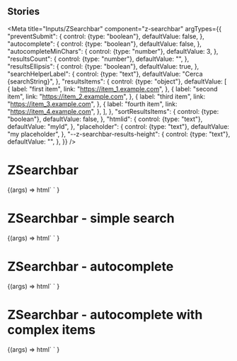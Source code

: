 
## Stories

<Meta
  title="Inputs/ZSearchbar"
  component="z-searchbar"
  argTypes={{
    "preventSubmit": {
      control: {type: "boolean"},
      defaultValue: false,
    },
    "autocomplete": {
      control: {type: "boolean"},
      defaultValue: false,
    },
    "autocompleteMinChars": {
      control: {type: "number"},
      defaultValue: 3,
    },
    "resultsCount": {
      control: {type: "number"},
      defaultValue: "",
    },
    "resultsEllipsis": {
      control: {type: "boolean"},
      defaultValue: true,
    },
    "searchHelperLabel": {
      control: {type: "text"},
      defaultValue: "Cerca {searchString}",
    },
    "resultsItems": {
      control: {type: "object"},
      defaultValue: [
        {
          label: "first item",
          link: "https://item_1.example.com",
        },
        {
          label: "second item",
          link: "https://item_2.example.com",
        },
        {
          label: "third item",
          link: "https://item_3.example.com",
        },
        {
          label: "fourth item",
          link: "https://item_4.example.com",
        },
      ],
    },
    "sortResultsItems": {
      control: {type: "boolean"},
      defaultValue: false,
    },
    "htmlid": {
      control: {type: "text"},
      defaultValue: "myId",
    },
    "placeholder": {
      control: {type: "text"},
      defaultValue: "my placeholder",
    },
    "--z-searchbar-results-height": {
      control: {type: "text"},
      defaultValue: "",
    },
  }}
/>

# ZSearchbar

<Canvas>
  <Story name="z-searchbar">
    {(args) =>
      html`
        <z-searchbar
          prevent-submit=${args.preventSubmit}
          autocomplete=${args.autocomplete}
          autocomplete-min-chars=${args.autocompleteMinChars}
          results-count=${args.resultsCount}
          results-ellipsis=${args.resultsEllipsis}
          search-helper-label=${args.searchHelperLabel}
          results-items=${JSON.stringify(args.resultsItems)}
          sort-results-items=${JSON.stringify(args.sortResultsItems)}
          placeholder=${args.placeholder}
          htmlid=${args.htmlid}
          style="--z-searchbar-results-height: ${args["--z-searchbar-results-height"]}"
        ></z-searchbar>
      `
    }
  </Story>
</Canvas>

# ZSearchbar - simple search

<Canvas>
  <Story
    name="z-searchbar - simple search"
    parameters={{
      controls: {
        include: ["placeholder", "htmlid"],
      },
    }}
    argTypes={{
      htmlid: {defaultValue: "myIdSimple"},
    }}
  >
    {(args) =>
      html`
        <z-searchbar
          prevent-submit="false"
          autcomplete="false"
          placeholder=${args.placeholder}
          htmlid=${args.htmlid}
        ></z-searchbar>
      `
    }
  </Story>
</Canvas>

# ZSearchbar - autocomplete

<Canvas>
  <Story
    name="z-searchbar - autocomplete"
    argTypes={{
      autocomplete: {defaultValue: true},
      htmlid: {defaultValue: "myIdAutocomplete"},
    }}
  >
    {(args) =>
      html`
        <z-searchbar
          prevent-submit=${args.preventSubmit}
          autocomplete=${args.autocomplete}
          autocomplete-min-chars=${args.autocompleteMinChars}
          results-count=${args.resultsCount}
          results-ellipsis=${args.resultsEllipsis}
          search-helper-label=${args.searchHelperLabel}
          results-items=${JSON.stringify(args.resultsItems)}
          sort-results-items=${JSON.stringify(args.sortResultsItems)}
          placeholder=${args.placeholder}
          htmlid=${args.htmlid}
          style="--z-searchbar-results-height: ${args["--z-searchbar-results-height"]}"
        ></z-searchbar>
      `
    }
  </Story>
</Canvas>

# ZSearchbar - autocomplete with complex items

<Canvas>
  <Story
    name="z-searchbar - autocomplete with complex items"
    argTypes={{
      autocomplete: {defaultValue: true},
      htmlid: {defaultValue: "myIdGroupedAutocomplete"},
      resultsItems: {
        defaultValue: [
          {
            label: "first item",
            link: "https://item_1.example.com",
            icon: "download",
            category: "Category A",
            subcategory: "Subcategory A1",
          },
          {
            label: "second item",
            link: "https://item_2.example.com",
            icon: "collezioni",
            category: "Category B",
            subcategory: "Subcategory B1",
          },
          {
            label: "third item",
            link: "https://item_3.example.com",
            icon: "dictonary",
            category: "Category A",
            subcategory: "Subcategory A2",
          },
          {
            label: "fourth item",
            link: "https://item_4.example.com",
            icon: "exercises-online",
            category: "Category A",
            subcategory: "Subcategory A1",
          },
          {
            label: "fifth item",
            link: "https://item_5.example.com",
            icon: "interactives-maps",
            category: "Category A",
            subcategory: "Subcategory A1",
          },
          {
            label: "sixth item",
            link: "https://item_6.example.com",
            icon: "textual-analysis",
            category: "Category B",
            subcategory: "Subcategory B1",
          },
        ],
      },
    }}
  >
    {(args) =>
      html`
        <z-searchbar
          prevent-submit=${args.preventSubmit}
          autocomplete=${args.autocomplete}
          autocomplete-min-chars=${args.autocompleteMinChars}
          results-count=${args.resultsCount}
          results-ellipsis=${args.resultsEllipsis}
          search-helper-label=${args.searchHelperLabel}
          results-items=${JSON.stringify(args.resultsItems)}
          sort-results-items=${JSON.stringify(args.sortResultsItems)}
          placeholder=${args.placeholder}
          htmlid=${args.htmlid}
          style="--z-searchbar-results-height: ${args["--z-searchbar-results-height"]}"
        ></z-searchbar>
      `
    }
  </Story>
</Canvas>

<ArgsTable of="z-searchbar" />
